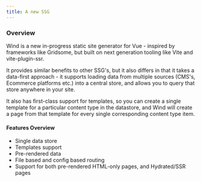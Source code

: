 ```yaml
---
title: A new SSG
---
```


### Overview

Wind is a new in-progress static site generator for Vue - inspired by frameworks like Gridsome, but built on next generation tooling like Vite and vite-plugin-ssr.

It provides similar benefits to other SSG's, but it also differs in that it takes a data-first approach - it supports loading data from multiple sources (CMS's, Ecommerce platforms etc.) into a central store, and allows you to query that store anywhere in your site.

It also has first-class support for templates, so you can create a single template for a particular content type in the datastore, and Wind will create a page from that template for every single corresponding content type item.

#### Features Overview

- Single data store
- Templates support
- Pre-rendered data
- File based and config based routing
- Support for both pre-rendered HTML-only pages, and Hydrated/SSR pages

